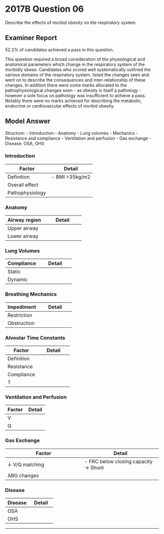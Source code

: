# 2017B Question 06 

Describe the effects of morbid obesity on the respiratory system.


## Examiner Report

52.2% of candidates achieved a pass in this question.


This question required a broad consideration of the physiological and anatomical parameters which change in the respiratory system of the morbidly obese. Candidates
who scored well systematically outlined the various domains of the respiratory system, listed the changes seen and went on to describe the consequences and inter-relationship of these changes. In addition there were some marks allocated to the pathophysiological changes seen - as obesity is itself a pathology - however a sole focus on pathology was insufficient to achieve a pass. Notably there were no marks achieved for describing the metabolic, endocrine or cardiovascular effects of morbid obesity.

## Model Answer

Structure:
- Introduction
- Anatomy
- Lung volumes
- Mechanics
- Resistance and compliance
- Ventilation and perfusion
- Gas exchange
- Disease: OSA, OHS

### Introduction


|Factor|Detail|
| -- | -- |
|Definition|- BMI >35kg/m2|
|Overall effect|<p>- ↑ Resp demand</p><p>- ↓ Resp reserve</p>|
|Pathophysiology|<p>1. Mass effect (ME)</p><p>- Compression of neck, chest</p><p>&emsp;- Displacement of diaphragm</p><p>&emsp;- Worse if male (↑ central and visceral fat)</p><p>&emsp;- Better if female (↑ peripheral and subcut fat)</p><br><p>2. ↑ Metabolic rate (↑ MR)</p><p>- Due to ↑ muscle (~20% of extra mass) > ↑ fat (~80% of extra mass)</p><br><p>3. Adipokines from visceral fat (AK)</p><p>- Mostly pro-inflammatory: Leptin, TNFα, IL6, resistin, angiotensinogen, PAI-1</p><p>&emsp;- Some anti-inflammatory: Adiponectin</p>|

### Anatomy


|Airway region|Detail|
| -- | -- |
|Upper airway|<p>- ME → ↓ Radius → ↑ Resistance</p><p>- ME → ↓ ROM head and neck:</p><p>&emsp;- ↑ Risk OSA, OHS, obstruction when sedated</p><p>&emsp;- ↑ Risk difficult bag/mask ventilation and intubation</p>|
|Lower airway|<p>- ME → ↓ Lung volume → ↓ Airway radius → ↑ Resistance</p><p>- AK → Airway inflammation → ↑ Resistance:</p><p>&emsp;- ↑ Airway pressure</p><p>&emsp;- ↑ Risk gas trapping</p>|

### Lung Volumes


|Compliance|Detail|
| -- | -- |
|Static|<p>- ME → ↓ Chest wall compliance → ↓ TLC, RV, FRC (e.g. ↓ 25% if erect at BMI 30)</p><p>- Worse if supine, under GA</p><p>- If FRC < closing capacity: Small airway closure → ↑ Shunt:</p><p>&emsp; - ± Supine hypoxaemia</p><p>&emsp;- Rapid desaturation after induction</p>|
|Dynamic|<p>- ME → ↓ Chest wall compliance → ↓ FVC</p><p>- ME → ↑ Resistance → ↓ FEV1</p><p>- ↑ MR → ↑ VT 20%</p>|

### Breathing Mechanics


|Impediment|Detail|
| -- | -- |
|Restriction|<p>- ME → ↓ Chest wall compliance:</p><p>&emsp;- ↑ Work of breathing (WOB)</p><p>&emsp;- Severely impaired ventilation if Trendelenburg</p>|
|Obstruction|<p>- ME → ↓ Airway radius</p><p>- AK → Airway inflammation:</p><p>&emsp;- ↑ WOB</p>|

### Alveolar Time Constants


|Factor|Detail|
| -- | -- |
|Definition|<p>$T = R \times C$</p>|
|Resistance|<p>- ↑ R due to ME, AK as above</p>|
|Compliance|<p>- ↓ C: Due to ME → ↓ Lung volume → ↓ Alveolar radius ($Tension = {Pressure \times Radius \over 4}$</p>|
|T|<p>- ↑ Variability:</p><p>&emsp;- ↑ Slope phase 3 capnogram</p><p>&emsp;- ↑ Peak-plateau pressure difference</p>|

### Ventilation and Perfusion


|Factor|Detail|
| -- | -- |
|V|<p>- ↑ MR → ↑ RR 40%, ↑ TV 25%</p><p>- Accessory muscle use at rest:</p><p>&emsp;- ↑ WOB further</p><p>&emsp;- ↓ Reserve if unwell e.g. Pneumonia, exercise</p>|
|Q|<p>- ↑ MR → ↑ Cardiac output</p><p>- ± Risk OSA/OHS → Chronic ↓ PaO~2~ → +/- pulmonary hypertension:</p><p>&emsp;- Risk RV failure peri-op (e.g. Spont vent sedation → ↑ PaCO~2~ → ↑↑ PA pressure)</p>|

### Gas Exchange


|Factor|Detail|
| -- | -- |
|↓ V/Q matching|- FRC below closing capacity → Shunt|
|ABG changes|<p>- ↓ PaO~2~ (if shunt)</p><p>- ↑ PaCO~2~ (if OHS)</p><p>- ↑ HCO~3~^-^ (can be very high if OHS)</p><p>- pH usually normal if chronic process</p>|

### Disease


|Disease|Detail|
| -- | -- |
|OSA|<p>- ME + sleep → Airway collapse → ↓ PaO~2~ → ↑ SNS activity → Arousal → Repeat:</p><p>&emsp;- ↓ Sensitivity to ↓ PaO~2~</p><p>&emsp;- ↑ Risk obstruction and apnoea peri-op</p><p>&emsp;- ↑↑ Risk with opioids, benzodiazepines</p><p>&emsp;- 15% have pulmonary hypertension</p>|
|OHS|<p>- ME → ↑ WOB → ↓ VA → Chronic ↑ PaCO~2~:</p><p>&emsp;- ↓ Sensitivity to ↑ PaCO~2~</p><p>&emsp;- Reliant on hypoxic stimulus (ablated by volatile anaesthetics)</p><p>&emsp;- 50% have pulmonary hypertension</p>|


--- 

